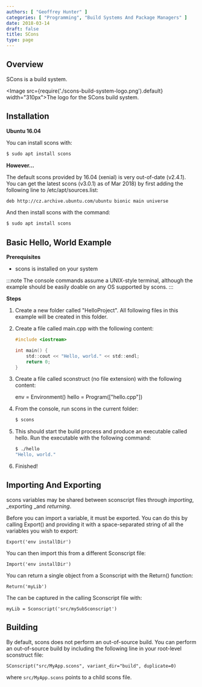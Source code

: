 ```yaml
---
authors: [ "Geoffrey Hunter" ]
categories: [ "Programming", "Build Systems And Package Managers" ]
date: 2018-03-14
draft: false
title: SCons
type: page
---
```


## Overview

SCons is a build system.

<Image src={require('./scons-build-system-logo.png').default} width="310px">The logo for the SCons build system.</Image>

## Installation

**Ubuntu 16.04**

You can install scons with:

```sh
$ sudo apt install scons
```

**However...**

The default scons provided by 16.04 (xenial) is very out-of-date (v2.4.1). You can get the latest scons (v3.0.1) as of Mar 2018) by first adding the following line to /etc/apt/sources.list:

```sh    
deb http://cz.archive.ubuntu.com/ubuntu bionic main universe
```

And then install scons with the command:

```sh    
$ sudo apt install scons
```

## Basic Hello, World Example

**Prerequisites**

* scons is installed on your system

:::note
The console commands assume a UNIX-style terminal, although the example should be easily doable on any OS supported by scons.
:::

**Steps**

1. Create a new folder called "HelloProject". All following files in this example will be created in this folder.
2. Create a file called main.cpp with the following content:  

    ```c
    #include <iostream>
    
    int main() {
    	std::cout << "Hello, world." << std::endl;
    	return 0;
    }
    ```

3. Create a file called sconstruct (no file extension) with the following content:  

    
    env = Environment()
    hello = Program(["hello.cpp"])

4. From the console, run scons in the current folder:  

    ```sh    
    $ scons
    ```

5. This should start the build process and produce an executable called hello. Run the executable with the following command:  

    ```sh    
    $ ./hello
    "Hello, world."
    ```

6. Finished!

## Importing And Exporting

scons variables may be shared between sconscript files through _importing_, _exporting _and _returning_.

Before you can import a variable, it must be exported. You can do this by calling Export() and providing it with a space-separated string of all the variables you wish to export:
  
    Export('env installDir')

You can then import this from a different Sconscript file:
    
    Import('env installDir')

You can return a single object from a Sconscript with the Return() function:
    
    Return('myLib')

The can be captured in the calling Sconscript file with:
    
    myLib = Sconscript('src/mySubSconscript')

## Building

By default, scons does not perform an out-of-source build. You can perform an out-of-source build by including the following line in your root-level sconstruct file:

```
SConscript("src/MyApp.scons", variant_dir="build", duplicate=0)
```

where `src/MyApp.scons` points to a child scons file.
